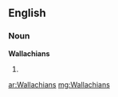 ==English==

===Noun===
'''Wallachians'''

# {{plural of|[[Wallachian]]}}

[[ar:Wallachians]]
[[mg:Wallachians]]